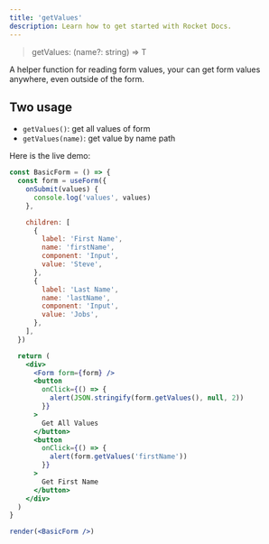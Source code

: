```yaml
---
title: 'getValues'
description: Learn how to get started with Rocket Docs.
---
```


> getValues: (name?: string) => T

A helper function for reading form values, your can get form values anywhere, even outside of the form.

## Two usage

- `getValues()`: get all values of form
- `getValues(name)`: get value by name path

Here is the live demo:

```jsx live=true
const BasicForm = () => {
  const form = useForm({
    onSubmit(values) {
      console.log('values', values)
    },

    children: [
      {
        label: 'First Name',
        name: 'firstName',
        component: 'Input',
        value: 'Steve',
      },
      {
        label: 'Last Name',
        name: 'lastName',
        component: 'Input',
        value: 'Jobs',
      },
    ],
  })

  return (
    <div>
      <Form form={form} />
      <button
        onClick={() => {
          alert(JSON.stringify(form.getValues(), null, 2))
        }}
      >
        Get All Values
      </button>
      <button
        onClick={() => {
          alert(form.getValues('firstName'))
        }}
      >
        Get First Name
      </button>
    </div>
  )
}

render(<BasicForm />)
```

